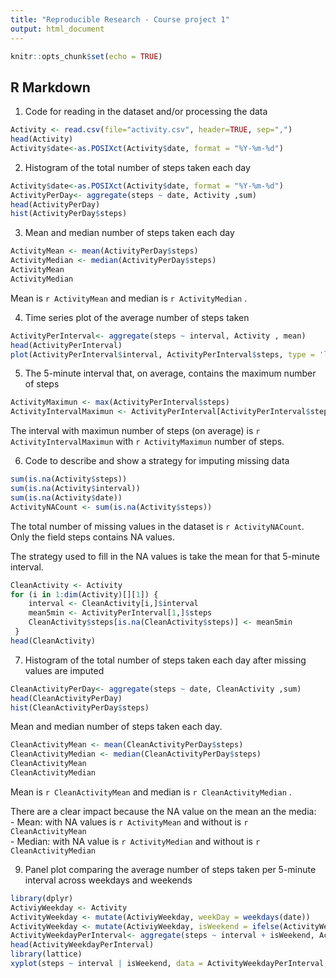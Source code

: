 ```yaml
---
title: "Reproducible Research - Course project 1"
output: html_document
---
```


```r
knitr::opts_chunk$set(echo = TRUE)
```

## R Markdown

1. Code for reading in the dataset and/or processing the data

```r
Activity <- read.csv(file="activity.csv", header=TRUE, sep=",")
head(Activity)
Activity$date<-as.POSIXct(Activity$date, format = "%Y-%m-%d")

```

2. Histogram of the total number of steps taken each day

```r
Activity$date<-as.POSIXct(Activity$date, format = "%Y-%m-%d")
ActivityPerDay<- aggregate(steps ~ date, Activity ,sum)
head(ActivityPerDay)
hist(ActivityPerDay$steps)
```

3. Mean and median number of steps taken each day

``` r
ActivityMean <- mean(ActivityPerDay$steps)
ActivityMedian <- median(ActivityPerDay$steps)
ActivityMean
ActivityMedian
```

Mean is `r ActivityMean` and median is `r ActivityMedian` .

4. Time series plot of the average number of steps taken

``` r
ActivityPerInterval<- aggregate(steps ~ interval, Activity , mean)
head(ActivityPerInterval)
plot(ActivityPerInterval$interval, ActivityPerInterval$steps, type = 'l', xlab = "5 min interval", ylab = "Average number of steps")
```

5. The 5-minute interval that, on average, contains the maximum number of steps

``` r
ActivityMaximun <- max(ActivityPerInterval$steps)
ActivityIntervalMaximun <- ActivityPerInterval[ActivityPerInterval$steps == ActivityMaximun,]$interval
```

The interval with maximun number of steps (on average) is `r ActivityIntervalMaximun` with `r ActivityMaximun` number of steps.

6. Code to describe and show a strategy for imputing missing data

``` r
sum(is.na(Activity$steps))
sum(is.na(Activity$interval))
sum(is.na(Activity$date))
ActivityNACount <- sum(is.na(Activity$steps))
```

The total number of missing values in the dataset is `r ActivityNACount`.  Only the field steps contains NA values.

The strategy used to fill in the NA values is take the mean for that 5-minute interval.

``` r
CleanActivity <- Activity
for (i in 1:dim(Activity)[][1]) {
    interval <- CleanActivity[i,]$interval
    mean5min <- ActivityPerInterval[1,]$steps
    CleanActivity$steps[is.na(CleanActivity$steps)] <- mean5min
 }
head(CleanActivity)
```

7. Histogram of the total number of steps taken each day after missing values are imputed

```r
CleanActivityPerDay<- aggregate(steps ~ date, CleanActivity ,sum)
head(CleanActivityPerDay)
hist(CleanActivityPerDay$steps)
```

Mean and median number of steps taken each day.

``` r
CleanActivityMean <- mean(CleanActivityPerDay$steps)
CleanActivityMedian <- median(CleanActivityPerDay$steps)
CleanActivityMean
CleanActivityMedian
```

Mean is `r CleanActivityMean` and median is `r CleanActivityMedian` .

There are a clear impact because the NA value on the mean an the media:  
   -  Mean: with NA values is `r ActivityMean` and without is `r CleanActivityMean`  
   -  Median: with NA value is `r ActivityMedian` and without is `r CleanActivityMedian`  
   
9. Panel plot comparing the average number of steps taken per 5-minute interval across weekdays and weekends

``` r
library(dplyr)
ActiviyWeekday <- Activity
ActivityWeekday <- mutate(ActiviyWeekday, weekDay = weekdays(date))
ActivityWeekday <- mutate(ActiviyWeekday, isWeekend = ifelse(ActivityWeekday$weekDay == "Saturday" |    ActivityWeekday$weekDay == "Sunday" , "weekend", "weekday"))
ActivityWeekdayPerInterval<- aggregate(steps ~ interval + isWeekend, ActivityWeekday , mean)
head(ActivityWeekdayPerInterval)
library(lattice)
xyplot(steps ~ interval | isWeekend, data = ActivityWeekdayPerInterval, type = "l", layout = c(1, 2), xlab = "5 min interval", ylab = "Average number of steps")

```